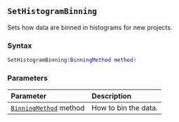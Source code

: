 ::: {.minipage data-latex="{\textwidth}"}
## `SetHistogramBinning`

Sets how data are binned in histograms\index{graphs!histograms} for new projects.

### Syntax {-}

``` .lua
SetHistogramBinning(BinningMethod method)
```

### Parameters {-}

**Parameter** | **Description**
| :-- | :-- |
| [`BinningMethod`](#binningmethod) method | How to bin the data. |
:::
